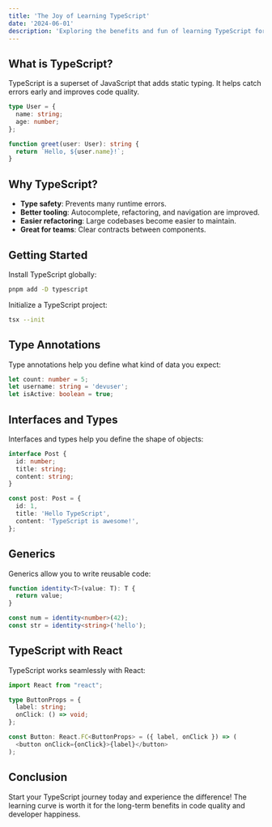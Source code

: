 ```yaml
---
title: 'The Joy of Learning TypeScript'
date: '2024-06-01'
description: 'Exploring the benefits and fun of learning TypeScript for modern web development.'
---
```


## What is TypeScript?

TypeScript is a superset of JavaScript that adds static typing. It helps catch errors early and improves code quality.

```typescript
type User = {
  name: string;
  age: number;
};

function greet(user: User): string {
  return `Hello, ${user.name}!`;
}
```

## Why TypeScript?

- **Type safety**: Prevents many runtime errors.
- **Better tooling**: Autocomplete, refactoring, and navigation are improved.
- **Easier refactoring**: Large codebases become easier to maintain.
- **Great for teams**: Clear contracts between components.

## Getting Started

Install TypeScript globally:

```bash
pnpm add -D typescript
```

Initialize a TypeScript project:

```bash
tsx --init
```

## Type Annotations

Type annotations help you define what kind of data you expect:

```typescript
let count: number = 5;
let username: string = 'devuser';
let isActive: boolean = true;
```

## Interfaces and Types

Interfaces and types help you define the shape of objects:

```typescript
interface Post {
  id: number;
  title: string;
  content: string;
}

const post: Post = {
  id: 1,
  title: 'Hello TypeScript',
  content: 'TypeScript is awesome!',
};
```

## Generics

Generics allow you to write reusable code:

```typescript
function identity<T>(value: T): T {
  return value;
}

const num = identity<number>(42);
const str = identity<string>('hello');
```

## TypeScript with React

TypeScript works seamlessly with React:

```typescript
import React from "react";

type ButtonProps = {
  label: string;
  onClick: () => void;
};

const Button: React.FC<ButtonProps> = ({ label, onClick }) => (
  <button onClick={onClick}>{label}</button>
);
```

## Conclusion

Start your TypeScript journey today and experience the difference! The learning curve is worth it for the long-term benefits in code quality and developer happiness.
